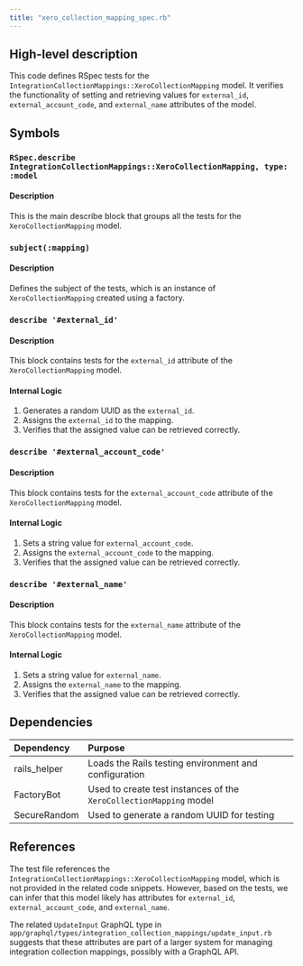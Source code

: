 ```yaml
---
title: "xero_collection_mapping_spec.rb"
---
```


## High-level description
This code defines RSpec tests for the `IntegrationCollectionMappings::XeroCollectionMapping` model. It verifies the functionality of setting and retrieving values for `external_id`, `external_account_code`, and `external_name` attributes of the model.

## Symbols

### `RSpec.describe IntegrationCollectionMappings::XeroCollectionMapping, type: :model`
#### Description
This is the main describe block that groups all the tests for the `XeroCollectionMapping` model.

### `subject(:mapping)`
#### Description
Defines the subject of the tests, which is an instance of `XeroCollectionMapping` created using a factory.

### `describe '#external_id'`
#### Description
This block contains tests for the `external_id` attribute of the `XeroCollectionMapping` model.

#### Internal Logic
1. Generates a random UUID as the `external_id`.
2. Assigns the `external_id` to the mapping.
3. Verifies that the assigned value can be retrieved correctly.

### `describe '#external_account_code'`
#### Description
This block contains tests for the `external_account_code` attribute of the `XeroCollectionMapping` model.

#### Internal Logic
1. Sets a string value for `external_account_code`.
2. Assigns the `external_account_code` to the mapping.
3. Verifies that the assigned value can be retrieved correctly.

### `describe '#external_name'`
#### Description
This block contains tests for the `external_name` attribute of the `XeroCollectionMapping` model.

#### Internal Logic
1. Sets a string value for `external_name`.
2. Assigns the `external_name` to the mapping.
3. Verifies that the assigned value can be retrieved correctly.

## Dependencies
| Dependency | Purpose |
|:-----------|:--------|
| rails_helper | Loads the Rails testing environment and configuration |
| FactoryBot | Used to create test instances of the `XeroCollectionMapping` model |
| SecureRandom | Used to generate a random UUID for testing |

## References
The test file references the `IntegrationCollectionMappings::XeroCollectionMapping` model, which is not provided in the related code snippets. However, based on the tests, we can infer that this model likely has attributes for `external_id`, `external_account_code`, and `external_name`.

The related `UpdateInput` GraphQL type in `app/graphql/types/integration_collection_mappings/update_input.rb` suggests that these attributes are part of a larger system for managing integration collection mappings, possibly with a GraphQL API.